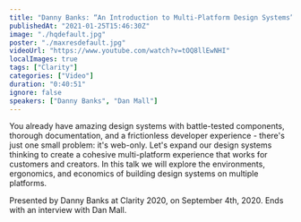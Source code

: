 ```yaml
---
title: "Danny Banks: “An Introduction to Multi-Platform Design Systems” — Clarity 2020"
publishedAt: "2021-01-25T15:46:30Z"
image: "./hqdefault.jpg"
poster: "./maxresdefault.jpg"
videoUrl: "https://www.youtube.com/watch?v=tOQ8llEwNHI"
localImages: true
tags: ["Clarity"]
categories: ["Video"]
duration: "0:40:51"
ignore: false
speakers: ["Danny Banks", "Dan Mall"]
---
```


You already have amazing design systems with battle-tested components, thorough documentation, and a frictionless developer experience - there's just one small problem: it's web-only. Let's expand our design systems thinking to create a cohesive multi-platform experience that works for customers and creators. In this talk we will explore the environments, ergonomics, and economics of building design systems on multiple platforms.

Presented by Danny Banks at Clarity 2020, on September 4th, 2020. Ends with an interview with Dan Mall.
